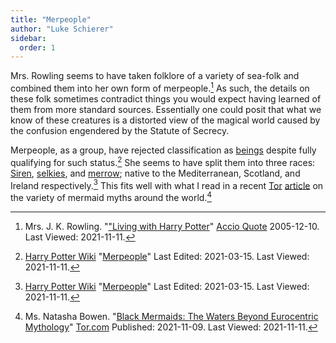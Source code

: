 ```yaml
---
title: "Merpeople"
author: "Luke Schierer"
sidebar:
  order: 1
---
```


Mrs. Rowling seems to have taken folklore of a variety of sea-folk and combined
them into her own form of merpeople.[^211111-3]  As such, the details on these
folk sometimes contradict things you would expect having learned of them from
more standard sources.  Essentially one could posit that what we know of these
creatures is a distorted view of the magical world caused by the confusion
engendered by the Statute of Secrecy.  

Merpeople, as a group, have rejected classification as [beings](../)
despite fully qualifying for such status.[^211111-4]  She seems to have split
them into three races: [Siren](siren), [selkies](selkies), and [merrow](merrow);
native to the Mediterranean, Scotland, and Ireland respectively.[^211111-5] This
fits well with what I read in a recent [Tor][] [article][tbm1] on the variety of
mermaid myths around the world.[^211111-6]

[tbm1]: https://www.tor.com/2021/11/09/black-mermaids-the-waters-beyond-eurocentric-mythology/

[Tor]: https://www.tor.com/

[^211111-6]: Ms. Natasha Bowen.
    "[Black Mermaids: The Waters Beyond Eurocentric Mythology](https://www.tor.com/2021/11/09/black-mermaids-the-waters-beyond-eurocentric-mythology/)"
    [Tor.com](https://www.tor.com/) Published: 2021-11-09. Last Viewed: 2021-11-11.

[^211111-5]: [Harry Potter Wiki](https://harrypotter.fandom.com/wiki)
    "[Merpeople](https://harrypotter.fandom.com/wiki/Merpeople)"
    Last Edited: 2021-03-15. Last Viewed: 2021-11-11.

[^211111-4]: [Harry Potter Wiki](https://harrypotter.fandom.com/wiki)
    "[Merpeople](https://harrypotter.fandom.com/wiki/Merpeople)"
    Last Edited: 2021-03-15. Last Viewed: 2021-11-11.

[^211111-3]: Mrs. J. K. Rowling.
    "["Living with Harry Potter](http://www.accio-quote.org/articles/2005/1205-bbc-fry.html)"
    [Accio Quote](http://www.accio-quote.org) 2005-12-10. Last Viewed: 2021-11-11.
